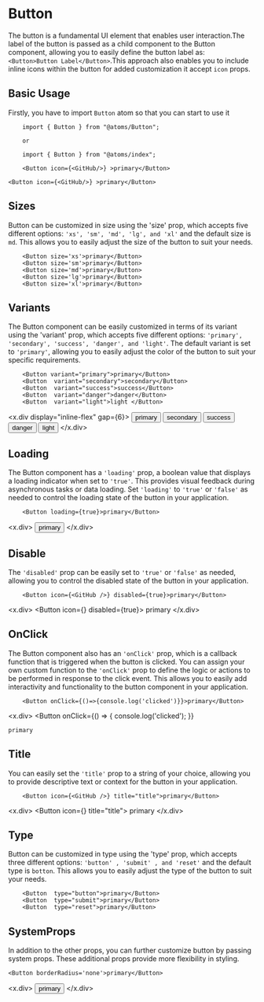 

<MDXWrapper>
<Head>
	<title>Button Doc | OORSIG</title>
</Head>

# Button

The button is a fundamental UI element that enables user interaction.The label of the button is passed as a child component to the Button component, allowing you to easily define the button label as: ` <Button>Button Label</Button>`.This approach also enables you to include inline icons within the button for added customization it accept `icon` props.

## Basic Usage

Firstly, you have to import `Button` atom so that you can start to use it

```
	import { Button } from "@atoms/Button";

	or

	import { Button } from "@atoms/index";

	<Button icon={<GitHub/>} >primary</Button>
```

    <Button icon={<GitHub/>} >primary</Button>

## Sizes

Button can be customized in size using the 'size' prop, which accepts five different options: `'xs', 'sm', 'md', 'lg', and 'xl'` and the default size is `md`. This allows you to easily adjust the size of the button to suit your needs.

```
    <Button size='xs'>primary</Button>
    <Button size='sm'>primary</Button>
    <Button size='md'>primary</Button>
    <Button size='lg'>primary</Button>
    <Button size='xl'>primary</Button>

```

## Variants

The Button component can be easily customized in terms of its variant using the 'variant' prop, which accepts five different options: `'primary', 'secondary', 'success', 'danger', and 'light'`. The default variant is set to `'primary'`, allowing you to easily adjust the color of the button to suit your specific requirements.

```
	<Button variant="primary">primary</Button>
    <Button  variant="secondary">secondary</Button>
    <Button  variant="success">success</Button>
    <Button  variant="danger">danger</Button>
    <Button  variant="light">light </Button>
```

<x.div display="inline-flex" gap={6}>
  <Button>primary</Button>
  <Button variant="secondary">secondary</Button>
  <Button variant="success">success</Button>
  <Button variant="danger">danger</Button>
  <Button variant="light">light </Button>
</x.div>

## Loading

The Button component has a `'loading'` prop, a boolean value that displays a loading indicator when set to `'true'`. This provides visual feedback during asynchronous tasks or data loading. Set `'loading'` to `'true'` or `'false'` as needed to control the loading state of the button in your application.

```
	<Button loading={true}>primary</Button>
```

<x.div>
  <Button loading={true}>primary</Button>
</x.div>

## Disable

The `'disabled'` prop can be easily set to `'true'` or `'false'` as needed, allowing you to control the disabled state of the button in your application.

```
	<Button icon={<GitHub />} disabled={true}>primary</Button>
```

<x.div>
  <Button icon={<GitHub />} disabled={true}>
    primary
  </Button>
</x.div>

## OnClick

The Button component also has an `'onClick'` prop, which is a callback function that is triggered when the button is clicked. You can assign your own custom function to the `'onClick'` prop to define the logic or actions to be performed in response to the click event. This allows you to easily add interactivity and functionality to the button component in your application.

```
	<Button onClick={()=>{console.log('clicked')}}>primary</Button>
```

<x.div>
  <Button
    onClick={() => {
      console.log('clicked');
    }}
  >
    primary
  </Button>
</x.div>

## Title

You can easily set the `'title'` prop to a string of your choice, allowing you to provide descriptive text or context for the button in your application.

```
	<Button icon={<GitHub />} title="title">primary</Button>
```

<x.div>
  <Button icon={<GitHub />} title="title">
    primary
  </Button>
</x.div>

## Type

Button can be customized in type using the 'type' prop, which accepts three different options: `'button' , 'submit' , and 'reset'` and the default type is `botton`. This allows you to easily adjust the type of the button to suit your needs.

```
	<Button  type="button">primary</Button>
	<Button  type="submit">primary</Button>
	<Button  type="reset">primary</Button>

```

## SystemProps

In addition to the other props, you can further customize button by passing system props. These additional props provide more flexibility in styling.

```
<Button borderRadius='none'>primary</Button>
```

<x.div>
  <Button borderRadius="none">primary</Button>
</x.div>

</MDXWrapper>
